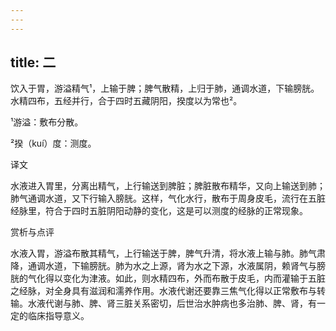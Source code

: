 ```yaml
---
---
---
```

title: 二
---




饮入于胃，游溢精气¹，上输于脾；脾气散精，上归于肺，通调水道，下输膀胱。水精四布，五经并行，合于四时五藏阴阳，揆度以为常也²。

¹游溢：敷布分散。

²揆（kuí）度：测度。

译文

水液进入胃里，分离出精气，上行输送到脾脏；脾脏散布精华，又向上输送到肺；肺气通调水道，又下行输入膀胱。这样，气化水行，散布于周身皮毛，流行在五脏经脉里，符合于四时五脏阴阳动静的变化，这是可以测度的经脉的正常现象。

赏析与点评

水液入胃，游溢布散其精气，上行输送于脾，脾气升清，将水液上输与肺。肺气肃降，通调水道，下输膀胱。肺为水之上源，肾为水之下源，水液属阴，赖肾气与膀胱的气化得以变化为津液。如此，则水精四布，外而布散于皮毛，内而灌输于五脏之经脉，对全身具有滋润和濡养作用。水液代谢还要靠三焦气化得以正常敷布与转输。水液代谢与肺、脾、肾三脏关系密切，后世治水肿病也多治肺、脾、肾，有一定的临床指导意义。